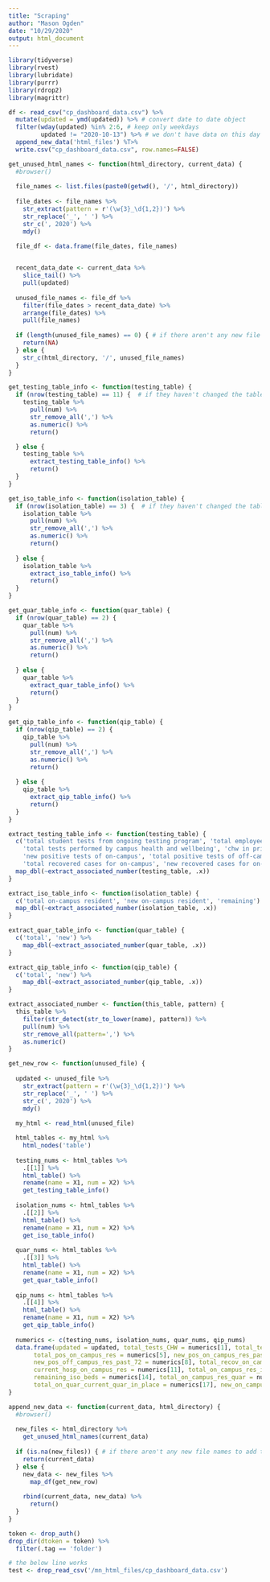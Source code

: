 ```yaml
---
title: "Scraping"
author: "Mason Ogden"
date: "10/29/2020"
output: html_document
---
```


```r
library(tidyverse)
library(rvest)
library(lubridate)
library(purrr)
library(rdrop2)
library(magrittr)
```

```r
df <- read_csv("cp_dashboard_data.csv") %>%
  mutate(updated = ymd(updated)) %>% # convert date to date object
  filter(wday(updated) %in% 2:6, # keep only weekdays
         updated != "2020-10-13") %>% # we don't have data on this day
  append_new_data('html_files') %T>%
  write.csv("cp_dashboard_data.csv", row.names=FALSE)
```


```r
get_unused_html_names <- function(html_directory, current_data) {
  #browser()
  
  file_names <- list.files(paste0(getwd(), '/', html_directory))
  
  file_dates <- file_names %>%
    str_extract(pattern = r'(\w{3}_\d{1,2})') %>%
    str_replace('_', ' ') %>%
    str_c(', 2020') %>%
    mdy()
  
  file_df <- data.frame(file_dates, file_names)


  recent_data_date <- current_data %>%
    slice_tail() %>%
    pull(updated)
  
  unused_file_names <- file_df %>% 
    filter(file_dates > recent_data_date) %>%
    arrange(file_dates) %>%
    pull(file_names)
    
  if (length(unused_file_names) == 0) { # if there aren't any new file names
    return(NA)
  } else {
    str_c(html_directory, '/', unused_file_names)
  }
}

get_testing_table_info <- function(testing_table) {
  if (nrow(testing_table) == 11) {  # if they haven't changed the tables
    testing_table %>%
      pull(num) %>%
      str_remove_all(',') %>%
      as.numeric() %>%
      return()

  } else {
    testing_table %>%
      extract_testing_table_info() %>%
      return()
  }
}

get_iso_table_info <- function(isolation_table) {
  if (nrow(isolation_table) == 3) {  # if they haven't changed the tables
    isolation_table %>%
      pull(num) %>%
      str_remove_all(',') %>%
      as.numeric() %>%
      return()
    
  } else {
    isolation_table %>%
      extract_iso_table_info() %>%
      return()
  }
}

get_quar_table_info <- function(quar_table) {
  if (nrow(quar_table) == 2) {
    quar_table %>%
      pull(num) %>%
      str_remove_all(',') %>%
      as.numeric() %>%
      return()
    
  } else {
    quar_table %>%
      extract_quar_table_info() %>%
      return()
  }
}

get_qip_table_info <- function(qip_table) {
  if (nrow(qip_table) == 2) {
    qip_table %>%
      pull(num) %>%
      str_remove_all(',') %>%
      as.numeric() %>%
      return()
    
  } else {
    qip_table %>%
      extract_qip_table_info() %>%
      return()
  }
}

extract_testing_table_info <- function(testing_table) {
  c('total student tests from ongoing testing program', 'total employee tests from ongoing testing program',
    'total tests performed by campus health and wellbeing', 'chw in prior weekday', 'total positive tests of on-campus',
    'new positive tests of on-campus', 'total positive tests of off-campus', 'new positive tests of off-campus',
    'total recovered cases for on-campus', 'new recovered cases for on-campus', 'currently hospitalized') %>%
  map_dbl(~extract_associated_number(testing_table, .x))
}

extract_iso_table_info <- function(isolation_table) {
  c('total on-campus resident', 'new on-campus resident', 'remaining') %>%
  map_dbl(~extract_associated_number(isolation_table, .x))
}

extract_quar_table_info <- function(quar_table) {
  c('total', 'new') %>%
    map_dbl(~extract_associated_number(quar_table, .x))
}

extract_qip_table_info <- function(qip_table) {
  c('total', 'new') %>%
    map_dbl(~extract_associated_number(qip_table, .x))
}

extract_associated_number <- function(this_table, pattern) {
  this_table %>%
    filter(str_detect(str_to_lower(name), pattern)) %>% 
    pull(num) %>%
    str_remove_all(pattern=',') %>%
    as.numeric()
}

get_new_row <- function(unused_file) {
  
  updated <- unused_file %>%
    str_extract(pattern = r'(\w{3}_\d{1,2})') %>%
    str_replace('_', ' ') %>%
    str_c(', 2020') %>%
    mdy()
  
  my_html <- read_html(unused_file)

  html_tables <- my_html %>%
    html_nodes('table')
  
  testing_nums <- html_tables %>%
    .[[1]] %>%
    html_table() %>%
    rename(name = X1, num = X2) %>%
    get_testing_table_info()
  
  isolation_nums <- html_tables %>%
    .[[2]] %>%
    html_table() %>%
    rename(name = X1, num = X2) %>%
    get_iso_table_info()
  
  quar_nums <- html_tables %>%
    .[[3]] %>%
    html_table() %>%
    rename(name = X1, num = X2) %>%
    get_quar_table_info()
  
  qip_nums <- html_tables %>%
    .[[4]] %>%
    html_table() %>%
    rename(name = X1, num = X2) %>%
    get_qip_table_info()
  
  numerics <- c(testing_nums, isolation_nums, quar_nums, qip_nums)
  data.frame(updated = updated, total_tests_CHW = numerics[1], total_tests_empl_otp = numerics[2], total_tests_otp = numerics[3], total_tests_CHW_past_72 = numerics[4],
       total_pos_on_campus_res = numerics[5], new_pos_on_campus_res_past_72 = numerics[6], total_pos_off_campus_res = numerics[7],
       new_pos_off_campus_res_past_72 = numerics[8], total_recov_on_campus_res = numerics[9], new_recov_on_campus_res_past_72 = numerics[10],
       current_hosp_on_campus_res = numerics[11], total_on_campus_res_iso = numerics[12], new_on_campus_res_iso_past_72 = numerics[13],
       remaining_iso_beds = numerics[14], total_on_campus_res_quar = numerics[15], new_on_campus_res_quar_past_72 = numerics[16],
       total_on_quar_current_quar_in_place = numerics[17], new_on_campus_quar_in_place_past_72 = numerics[18])
}

append_new_data <- function(current_data, html_directory) {
  #browser()
  
  new_files <- html_directory %>%
    get_unused_html_names(current_data)
  
  if (is.na(new_files)) { # if there aren't any new file names to add to our data
    return(current_data)
  } else {
    new_data <- new_files %>%
      map_df(get_new_row)
    
    rbind(current_data, new_data) %>%
      return()
  }
}
```

```r
token <- drop_auth()
drop_dir(dtoken = token) %>%
  filter(.tag == 'folder')

# the below line works
test <- drop_read_csv('/mn_html_files/cp_dashboard_data.csv')
```

